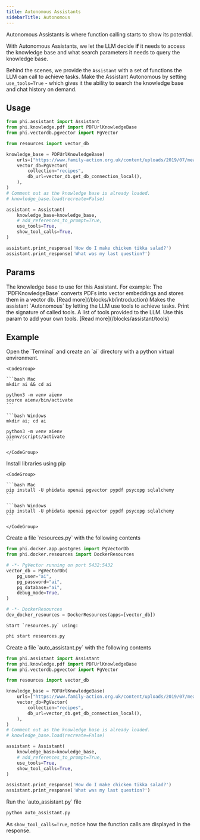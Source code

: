 ```yaml
---
title: Autonomous Assistants
sidebarTitle: Autonomous
---
```


Autonomous Assistants is where function calling starts to show its potential.

With Autonomous Assistants, we let the LLM decide **if** it needs to access the knowledge base and what search parameters it needs to query the knowledge base.

Behind the scenes, we provide the `Assistant` with a set of functions the LLM can call to achieve tasks. Make the Assistant Autonomous by setting `use_tools=True` - which gives it the ability to search the knowledge base and chat history on demand.

## Usage

```python auto_assistant.py
from phi.assistant import Assistant
from phi.knowledge.pdf import PDFUrlKnowledgeBase
from phi.vectordb.pgvector import PgVector

from resources import vector_db

knowledge_base = PDFUrlKnowledgeBase(
    urls=["https://www.family-action.org.uk/content/uploads/2019/07/meals-more-recipes.pdf"],
    vector_db=PgVector(
        collection="recipes",
        db_url=vector_db.get_db_connection_local(),
    ),
)
# Comment out as the knowledge base is already loaded.
# knowledge_base.load(recreate=False)

assistant = Assistant(
    knowledge_base=knowledge_base,
    # add_references_to_prompt=True,
    use_tools=True,
    show_tool_calls=True,
)

assistant.print_response('How do I make chicken tikka salad?')
assistant.print_response('What was my last question?')
```

## Params

<ResponseField name="knowledge_base" type="KnowledgeBase">
  The knowledge base to use for this Assistant. For example: The
  `PDFKnowledgeBase` converts PDFs into vector embeddings and stores them in a
  vector db. [Read more](/blocks/kb/introduction)
</ResponseField>
<ResponseField name="use_tools" type="bool" default="False">
  Makes the assistant `Autonomous` by letting the LLM use tools to achieve
  tasks.
</ResponseField>
<ResponseField name="show_tool_calls" type="bool" default="False">
  Print the signature of called tools.
</ResponseField>
<ResponseField
  name="tools"
  type="List[Union[Tool, ToolRegistry, Callable, Dict, Function]]"
>
  A list of tools provided to the LLM. Use this param to add your own tools.
  [Read more](/blocks/assistant/tools)
</ResponseField>

## Example

<Steps>
  <Step title="Create a virtual environment">
    Open the `Terminal` and create an `ai` directory with a python virtual environment.

    <CodeGroup>

    ```bash Mac
    mkdir ai && cd ai

    python3 -m venv aienv
    source aienv/bin/activate
    ```

    ```bash Windows
    mkdir ai; cd ai

    python3 -m venv aienv
    aienv/scripts/activate
    ```

    </CodeGroup>

  </Step>
  <Step title="Install libraries">
    Install libraries using pip

    <CodeGroup>

    ```bash Mac
    pip install -U phidata openai pgvector pypdf psycopg sqlalchemy
    ```

    ```bash Windows
    pip install -U phidata openai pgvector pypdf psycopg sqlalchemy
    ```

    </CodeGroup>

  </Step>
  <Step title="Start PgVector">
    Create a file `resources.py` with the following contents

```python resources.py
from phi.docker.app.postgres import PgVectorDb
from phi.docker.resources import DockerResources

# -*- PgVector running on port 5432:5432
vector_db = PgVectorDb(
    pg_user="ai",
    pg_password="ai",
    pg_database="ai",
    debug_mode=True,
)

# -*- DockerResources
dev_docker_resources = DockerResources(apps=[vector_db])
```

    Start `resources.py` using:

```bash
phi start resources.py
```

  </Step>
  <Step title="Create a Autonomous Assistant">
    Create a file `auto_assistant.py` with the following contents

```python auto_assistant.py
from phi.assistant import Assistant
from phi.knowledge.pdf import PDFUrlKnowledgeBase
from phi.vectordb.pgvector import PgVector

from resources import vector_db

knowledge_base = PDFUrlKnowledgeBase(
    urls=["https://www.family-action.org.uk/content/uploads/2019/07/meals-more-recipes.pdf"],
    vector_db=PgVector(
        collection="recipes",
        db_url=vector_db.get_db_connection_local(),
    ),
)
# Comment out as the knowledge base is already loaded.
# knowledge_base.load(recreate=False)

assistant = Assistant(
    knowledge_base=knowledge_base,
    # add_references_to_prompt=True,
    use_tools=True,
    show_tool_calls=True,
)

assistant.print_response('How do I make chicken tikka salad?')
assistant.print_response('What was my last question?')
```

  </Step>
  <Step title="Run the assistant">
    Run the `auto_assistant.py` file

```bash
python auto_assistant.py
```

  </Step>
</Steps>

As `show_tool_calls=True`, notice how the function calls are displayed in the response.
